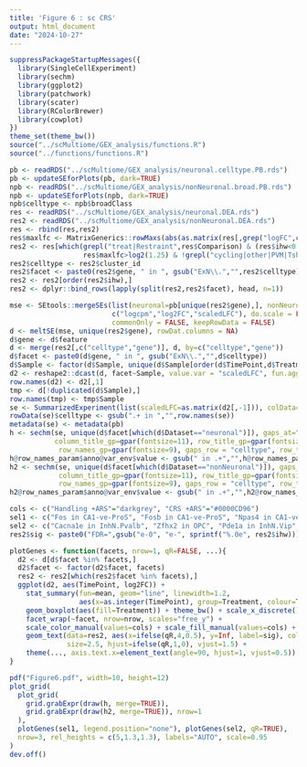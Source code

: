 ```yaml
---
title: 'Figure 6 : sc CRS'
output: html_document
date: "2024-10-27"
---
```



```r
suppressPackageStartupMessages({
  library(SingleCellExperiment)
  library(sechm)
  library(ggplot2)
  library(patchwork)
  library(scater)
  library(RColorBrewer)
  library(cowplot)
})
theme_set(theme_bw())
source("../scMultiome/GEX_analysis/functions.R")
source("../functions/functions.R")
```


```r
pb <- readRDS("../scMultiome/GEX_analysis/neuronal.celltype.PB.rds")
pb <- updateSEforPlots(pb, dark=TRUE)
npb <- readRDS("../scMultiome/GEX_analysis/nonNeuronal.broad.PB.rds")
npb <- updateSEforPlots(npb, dark=TRUE)
npb$celltype <- npb$broadClass
res <- readRDS("../scMultiome/GEX_analysis/neuronal.DEA.rds")
res2 <- readRDS("../scMultiome/GEX_analysis/nonNeuronal.DEA.rds")
res <- rbind(res,res2)
res$maxlfc <- MatrixGenerics::rowMaxs(abs(as.matrix(res[,grep("logFC",colnames(res))])), na.rm=TRUE)
res2 <- res[which(grepl("treat|Restraint",res$Comparison) & (res$ihw<0.01 | (res$ihw<0.05 & res$gene %in% c("Cacna1e","Zfhx2","Apold1"))) & res$logCPM>=2 & 
                  res$maxlfc>log2(1.25) & !grepl("cycling|other|PVM|Tshz2",res$cluster_id)),]
res2$celltype <- res2$cluster_id
res2$facet <- paste0(res2$gene, " in ", gsub("ExN\\.","",res2$celltype))
res2 <- res2[order(res2$ihw),]
res2 <- dplyr::bind_rows(lapply(split(res2,res2$facet), head, n=1))

mse <- SEtools::mergeSEs(list(neuronal=pb[unique(res2$gene),], nonNeuronal=npb[unique(res2$gene),]),
                         c("logcpm","log2FC","scaledLFC"), do.scale = FALSE,
                         commonOnly = FALSE, keepRowData = FALSE)
d <- meltSE(mse, unique(res2$gene), rowDat.columns = NA)
d$gene <- d$feature
d <- merge(res2[,c("celltype","gene")], d, by=c("celltype","gene"))
d$facet <- paste0(d$gene, " in ", gsub("ExN\\.","",d$celltype))
d$Sample <- factor(d$Sample, unique(d$Sample[order(d$TimePoint,d$Treatment)]))
d2 <- reshape2::dcast(d, facet~Sample, value.var = "scaledLFC", fun.aggregate = mean)
row.names(d2) <- d2[,1]
tmp <- d[!duplicated(d$Sample),]
row.names(tmp) <- tmp$Sample
se <- SummarizedExperiment(list(scaledLFC=as.matrix(d2[,-1])), colData=tmp[colnames(d2)[-1],c("TimePoint","Treatment")])
rowData(se)$celltype <- gsub(".+ in ","",row.names(se))
metadata(se) <- metadata(pb)
h <- sechm(se, unique(d$facet[which(d$Dataset=="neuronal")]), gaps_at="TimePoint",
           column_title_gp=gpar(fontsize=11), row_title_gp=gpar(fontsize=10),
            row_names_gp=gpar(fontsize=9), gaps_row = "celltype", row_title_rot = 0, row_names_max_width = unit(1.8, "cm"), show_rownames = TRUE, width=unit(5.3,"cm"), show_heatmap_legend=FALSE, show_annotation_legend = FALSE)
h@row_names_param$anno@var_env$value <- gsub(" in .+","",h@row_names_param$anno@var_env$value)
h2 <- sechm(se, unique(d$facet[which(d$Dataset=="nonNeuronal")]), gaps_at="TimePoint", 
            column_title_gp=gpar(fontsize=11), row_title_gp=gpar(fontsize=10),
            row_names_gp=gpar(fontsize=9), gaps_row = "celltype", row_title_rot = 0, row_names_max_width = unit(1.8, "cm"), show_rownames = TRUE, width=unit(5.3,"cm"))
h2@row_names_param$anno@var_env$value <- gsub(" in .+","",h2@row_names_param$anno@var_env$value)
```

```r
cols <- c("Handling +ARS"="darkgrey", "CRS +ARS"="#0000CD96")
sel1 <- c("Fos in CA1-ve-ProS", "Fosb in CA1-ve-ProS", "Npas4 in CA1-ve-ProS", "Fkbp5 in microglia", "Egr1 in InhN.Pvalb","Cdkn1a in vascular")
sel2 <- c("Cacna1e in InhN.Pvalb", "Zfhx2 in OPC", "Pde1a in InhN.Vip", "Erbb4 in Mossy", "Vwf in vascular")
res2$sig <- paste0("FDR=",gsub("e-0", "e-", sprintf("%.0e", res2$ihw)))

plotGenes <- function(facets, nrow=1, qR=FALSE, ...){
  d2 <- d[d$facet %in% facets,]
  d2$facet <- factor(d2$facet, facets)
  res2 <- res2[which(res2$facet %in% facets),]
  ggplot(d2, aes(TimePoint, log2FC)) + 
    stat_summary(fun=mean, geom="line", linewidth=1.2,
                 aes(x=as.integer(TimePoint), group=Treatment, colour=Treatment)) + 
    geom_boxplot(aes(fill=Treatment)) + theme_bw() + scale_x_discrete() + 
    facet_wrap(~facet, nrow=nrow, scales="free_y") +
    scale_color_manual(values=cols) + scale_fill_manual(values=cols) + xlab(NULL) +
    geom_text(data=res2, aes(x=ifelse(qR,4,0.5), y=Inf, label=sig), colour="black",
              size=2.5, hjust=ifelse(qR,1,0), vjust=1.5) + 
    theme(..., axis.text.x=element_text(angle=90, hjust=1, vjust=0.5))
}

pdf("Figure6.pdf", width=10, height=12)
plot_grid(
  plot_grid(
    grid.grabExpr(draw(h, merge=TRUE)),
    grid.grabExpr(draw(h2, merge=TRUE)), nrow=1
  ),
  plotGenes(sel1, legend.position="none"), plotGenes(sel2, qR=TRUE),
  nrow=3, rel_heights = c(5,1.3,1.3), labels="AUTO", scale=0.95
)
dev.off()
```

